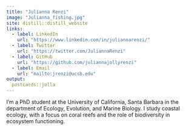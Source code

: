 ```yaml
---
title: "Julianna Renzi"
image: "Julianna_fishing.jpg"
site: distill::distill_website
links:
  - label: LinkedIn
    url: "https://www.linkedin.com/in/juliannarenzi/"
  - label: Twitter
    url: "https://twitter.com/JuliannaRenzi"
  - label: GitHub
    url: "https://github.com/juliannajollyrenzi"
  - label: Email
    url: "mailto:jrenzi@ucsb.edu"
output:
  postcards::jolla
---
```

 
I'm a PhD student at the University of California, Santa Barbara in the department of Ecology, Evolution, and Marine Biology. I study coastal ecology, with a focus on coral reefs and the role of biodiversity in ecosystem functioning.
